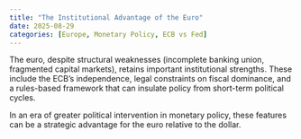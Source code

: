 ```yaml
---
title: "The Institutional Advantage of the Euro"
date: 2025-08-29
categories: [Europe, Monetary Policy, ECB vs Fed]
---
```


The euro, despite structural weaknesses (incomplete banking union, fragmented capital markets),
retains important institutional strengths. These include the ECB’s independence, legal
constraints on fiscal dominance, and a rules-based framework that can insulate policy from
short-term political cycles.

In an era of greater political intervention in monetary policy, these features can be a
strategic advantage for the euro relative to the dollar.
